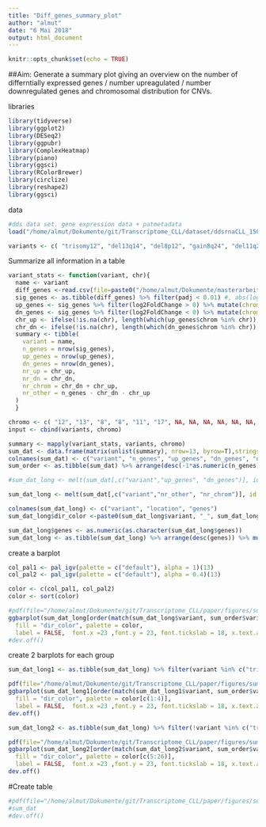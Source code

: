 ```yaml
---
title: "Diff_genes_summary_plot"
author: "almut"
date: "6 Mai 2018"
output: html_document
---
```


```r
knitr::opts_chunk$set(echo = TRUE)
```

##Aim: Generate a summary plot giving an overview on the number of differntially expressed genes / number upreagulated / number downregulated genes and chromosomal distribution for CNVs.


libraries
```r
library(tidyverse)
library(ggplot2)
library(DESeq2)
library(ggpubr)
library(ComplexHeatmap)
library(piano)
library(ggsci)
library(RColorBrewer)
library(circlize)
library(reshape2)
library(ggsci)
```

data
```r
#dds data set. gene expression data + patmetadata
load("/home/almut/Dokumente/git/Transcriptome_CLL/dataset/ddsrnaCLL_150218.RData")

variants <- c( "trisomy12", "del13q14", "del8p12", "gain8q24", "del11q22.3", "del17p13", "BRAF", "NOTCH1", "SF3B1","TP53", "ATM", "MED12","IGHV")

```

Summarize all information in a table
```r
variant_stats <- function(variant, chr){
  name <- variant
  diff_genes <-read.csv(file=paste0("/home/almut/Dokumente/masterarbeit/results/noFilter/", variant, "_diffGenes.csv"))
  sig_genes <- as.tibble(diff_genes) %>% filter(padj < 0.01) #, abs(log2FoldChange) >= 2)
  up_genes <- sig_genes %>% filter(log2FoldChange > 0) %>% mutate(chrom = rowData(ddsCLL)$chromosome[which(rownames(ddsCLL) %in% X)])
  dn_genes <- sig_genes %>% filter(log2FoldChange < 0) %>% mutate(chrom = rowData(ddsCLL)$chromosome[which(rownames(ddsCLL) %in% X)])
  chr_up <- ifelse(!is.na(chr), length(which(up_genes$chrom %in% chr)), 0)
  chr_dn <- ifelse(!is.na(chr), length(which(dn_genes$chrom %in% chr)), 0)
  summary <- tibble(
    variant = name,
    n_genes = nrow(sig_genes),
    up_genes = nrow(up_genes),
    dn_genes = nrow(dn_genes),
    nr_up = chr_up,
    nr_dn = chr_dn,
    nr_chrom = chr_dn + chr_up,
    nr_other = n_genes - chr_dn - chr_up
  )
  }

chromo <- c( "12", "13", "8", "8", "11", "17", NA, NA, NA, NA, NA, NA, NA)
input <- cbind(variants, chromo)

summary <- mapply(variant_stats, variants, chromo)
sum_dat <- data.frame(matrix(unlist(summary), nrow=13, byrow=T),stringsAsFactors=FALSE)
colnames(sum_dat) <- c("variant", "n_genes", "up_genes", "dn_genes", "nr_up", "nr_dn", "nr_chrom", "nr_other")
sum_order <- as.tibble(sum_dat) %>% arrange(desc(-1*as.numeric(n_genes))) %>% dplyr::select(variant)

#sum_dat_long <- melt(sum_dat[,c("variant","up_genes", "dn_genes")], id.vars = c("variant")) #, variable_name = c("up_genes", "dn_genes"))

sum_dat_long <- melt(sum_dat[,c("variant","nr_other", "nr_chrom")], id.vars = c("variant")) #, variable_name = c("up_genes", "dn_genes"))

colnames(sum_dat_long) <- c("variant", "location", "genes")
sum_dat_long$dir_color <-paste0(sum_dat_long$variant, "_", sum_dat_long$location)

sum_dat_long$genes <- as.numeric(as.character(sum_dat_long$genes))
sum_dat_long <- as.tibble(sum_dat_long) %>% arrange(desc(genes)) %>% mutate(group=ifelse(variant %in% c("trisomy12", "IGHV"), 1, 2))

```


create a barplot
```r
col_pal1 <- pal_igv(palette = c("default"), alpha = 1)(13)
col_pal2 <- pal_igv(palette = c("default"), alpha = 0.4)(13)

color <- c(col_pal1, col_pal2)
color <- sort(color)

#pdf(file="/home/almut/Dokumente/git/Transcriptome_CLL/paper/figures/sum_diffGenes_0.05_2.pdf", width=8, height=5)
ggbarplot(sum_dat_long[order(match(sum_dat_long$variant, sum_order$variant)),], "variant", "genes",
  fill = "dir_color", palette = color,
  label = FALSE,  font.x =23 ,font.y = 23, font.tickslab = 18, x.text.angle = 90, legend = "none") #, position = position_dodge())
#dev.off()

```


create 2 barplots for each group
```r

sum_dat_long1 <- as.tibble(sum_dat_long) %>% filter(variant %in% c("trisomy12", "IGHV"))

pdf(file="/home/almut/Dokumente/git/Transcriptome_CLL/paper/figures/sum_diffGenes_chrom_001_IGHVTri12.pdf", width=5, height=2.3)
ggbarplot(sum_dat_long1[order(match(sum_dat_long1$variant, sum_order$variant)),], "variant", "genes",
  fill = "dir_color", palette = color[c(1:4)],
  label = FALSE,  font.x =23 ,font.y = 23, font.tickslab = 18, x.text.angle = 0, legend = "none", rotate = T) #, position = position_dodge())
dev.off()


```

```r

sum_dat_long2 <- as.tibble(sum_dat_long) %>% filter(!variant %in% c("trisomy12", "IGHV"))

pdf(file="/home/almut/Dokumente/git/Transcriptome_CLL/paper/figures/sum_diffGenes_chrom_001.pdf", width=5, height=7.5)
ggbarplot(sum_dat_long2[order(match(sum_dat_long2$variant, sum_order$variant)),], "variant", "genes",
  fill = "dir_color", palette = color[c(5:26)],
  label = FALSE,  font.x =23 ,font.y = 23, font.tickslab = 18, x.text.angle = 0, legend = "none", rotate = T) #, position = position_dodge())
dev.off()


```

#Create table
```r
#pdf(file="/home/almut/Dokumente/git/Transcriptome_CLL/paper/figures/sum_diffGenes_table.pdf", width=5, height=7.5)
#sum_dat
#dev.off()

```

